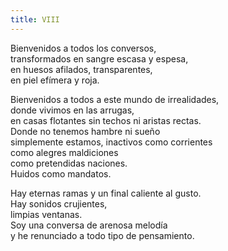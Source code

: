 ```yaml
---
title: VIII
---
```


Bienvenidos a todos los conversos,<br />
transformados en sangre escasa y espesa,<br />
en huesos afilados, transparentes,<br />
en piel efímera y roja.<br />

Bienvenidos a todos a este mundo de irrealidades,<br />
donde vivimos en las arrugas,<br />
en casas flotantes sin techos ni aristas rectas.<br />
Donde no tenemos hambre ni sueño<br />
simplemente estamos, inactivos como corrientes<br />
como alegres maldiciones<br />
como pretendidas naciones.<br />
Huidos como mandatos.<br />

Hay eternas ramas y un final caliente al gusto.<br />
Hay sonidos crujientes,<br />
limpias ventanas.<br />
Soy una conversa de arenosa melodía<br />
y he renunciado a todo tipo de pensamiento.<br />
